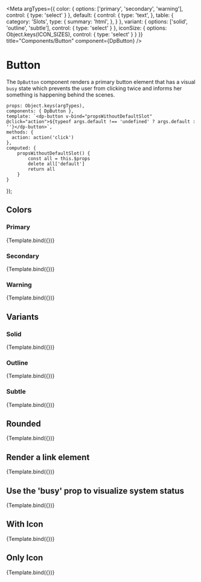 

<Meta
  argTypes={{
    color: {
      options: ['primary', 'secondary', 'warning'],
      control: { type: 'select' }
    },
    default: {
      control: {
        type: 'text',
      },
      table: {
        category: 'Slots',
        type: {
          summary: 'html',
        },
      }
    },
    variant: {
      options: ['solid', 'outline', 'subtle'],
      control: { type: 'select' }
    },
    iconSize: {
      options: Object.keys(ICON_SIZES),
      control: { type: 'select' }
    }
  }}
  title="Components/Button"
  component={DpButton} />

# Button

The `DpButton` component renders a primary button element that has a visual `busy` state which prevents the user
from clicking twice and informs her something is happening behind the scenes.

    props: Object.keys(argTypes),
    components: { DpButton },
    template: `<dp-button v-bind="propsWithoutDefaultSlot" @click="action">${typeof args.default !== 'undefined' ? args.default : ''}</dp-button>`,
    methods: {
      action: action('click')
    },
    computed: {
        propsWithoutDefaultSlot() {
            const all = this.$props
            delete all['default']
            return all
        }
    }
});

## Colors

### Primary
<Canvas>
    <Story
      name="Primary"
      args={{
          text: 'Save'
      }}>
      {Template.bind({})}
    </Story>
</Canvas>

### Secondary
<Canvas>
    <Story
        name="Secondary"
        args={{
            color: 'secondary',
            text: 'Cancel'
        }}>
        {Template.bind({})}
    </Story>
</Canvas>

### Warning
<Canvas>
    <Story
        name="Warning"
        args={{
            color: 'warning',
            text: 'Delete'
        }}>
        {Template.bind({})}
    </Story>
</Canvas>

## Variants

### Solid
<Canvas>
  <Story
    name="Solid"
    args={{
      text: 'Save'
    }}>
    {Template.bind({})}
  </Story>
</Canvas>

### Outline
<Canvas>
    <Story
        name="Outline"
        args={{
            variant: 'outline',
            text: 'Save'
        }}>
        {Template.bind({})}
    </Story>
</Canvas>

### Subtle
<Canvas>
  <Story
    name="Subtle"
    args={{
      variant: 'subtle',
      text: 'Save'
    }}>
    {Template.bind({})}
  </Story>
</Canvas>

## Rounded
<Canvas>
  <Story
    name="Rounded"
    args={{
      rounded: true,
      text: 'Save'
    }}>
    {Template.bind({})}
  </Story>
</Canvas>

## Render a link element
<Canvas>
    <Story
        name="Link element"
        args={{
            href: 'https://example.com',
            text: 'Go somewhere'
        }}>
        {Template.bind({})}
    </Story>
</Canvas>

## Use the 'busy' prop to visualize system status
<Canvas>
    <Story
        name="Busy state"
        args={{
            busy: true,
            text: 'Saving item...'
        }}>
        {Template.bind({})}
    </Story>
</Canvas>

## With Icon
<Canvas>
  <Story
    name="With Icon"
    args={{
      iconAfter: 'chevron-right',
      text: 'Next'
    }}>
    {Template.bind({})}
  </Story>
</Canvas>

## Only Icon
<Canvas>
  <Story
    name="Only Icon"
    args={{
      hideText: true,
      icon: 'edit',
      text: 'Edit item'
    }}>
    {Template.bind({})}
  </Story>
</Canvas>
